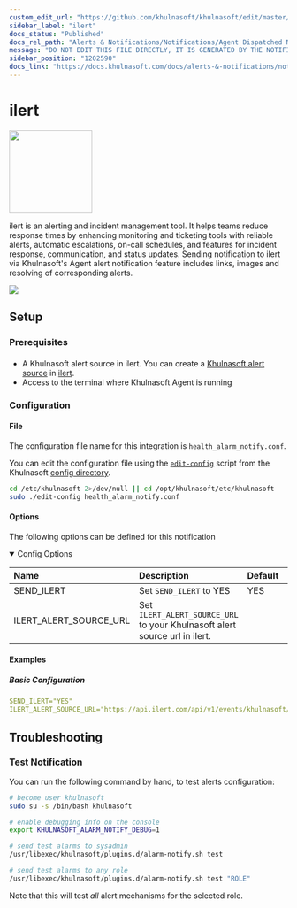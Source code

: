 ```yaml
---
custom_edit_url: "https://github.com/khulnasoft/khulnasoft/edit/master/src/health/notifications/ilert/metadata.yaml"
sidebar_label: "ilert"
docs_status: "Published"
docs_rel_path: "Alerts & Notifications/Notifications/Agent Dispatched Notifications"
message: "DO NOT EDIT THIS FILE DIRECTLY, IT IS GENERATED BY THE NOTIFICATION'S metadata.yaml FILE"
sidebar_position: "1202590"
docs_link: "https://docs.khulnasoft.com/docs/alerts-&-notifications/notifications/agent-dispatched-notifications/ilert"
---
```



# ilert


<img src="https://khulnasoft.com/img/ilert.svg" width="150"/>


ilert is an alerting and incident management tool. It helps teams reduce response times by enhancing monitoring and ticketing tools with reliable alerts, automatic escalations, on-call schedules, and features for incident response, communication, and status updates.
Sending notification to ilert via Khulnasoft's Agent alert notification feature includes links, images and resolving of corresponding alerts.



<img src="https://img.shields.io/badge/maintained%20by-Khulnasoft-%2300ab44" />

## Setup

### Prerequisites

#### 

- A Khulnasoft alert source in ilert. You can create a [Khulnasoft alert source](https://docs.ilert.com/inbound-integrations/khulnasoft) in [ilert](https://www.ilert.com/).
- Access to the terminal where Khulnasoft Agent is running



### Configuration

#### File

The configuration file name for this integration is `health_alarm_notify.conf`.


You can edit the configuration file using the [`edit-config`](/docs/khulnasoft-agent/configuration#edit-a-configuration-file-using-edit-config) script from the
Khulnasoft [config directory](/docs/khulnasoft-agent/configuration#the-khulnasoft-config-directory).

```bash
cd /etc/khulnasoft 2>/dev/null || cd /opt/khulnasoft/etc/khulnasoft
sudo ./edit-config health_alarm_notify.conf
```
#### Options

The following options can be defined for this notification

<details open><summary>Config Options</summary>

| Name | Description | Default | Required |
|:----|:-----------|:-------|:--------:|
| SEND_ILERT | Set `SEND_ILERT` to YES | YES | yes |
| ILERT_ALERT_SOURCE_URL | Set `ILERT_ALERT_SOURCE_URL` to your Khulnasoft alert source url in ilert. |  | yes |

</details>

#### Examples

##### Basic Configuration



```yaml
SEND_ILERT="YES"
ILERT_ALERT_SOURCE_URL="https://api.ilert.com/api/v1/events/khulnasoft/{API-KEY}"

```


## Troubleshooting

### Test Notification

You can run the following command by hand, to test alerts configuration:

```bash
# become user khulnasoft
sudo su -s /bin/bash khulnasoft

# enable debugging info on the console
export KHULNASOFT_ALARM_NOTIFY_DEBUG=1

# send test alarms to sysadmin
/usr/libexec/khulnasoft/plugins.d/alarm-notify.sh test

# send test alarms to any role
/usr/libexec/khulnasoft/plugins.d/alarm-notify.sh test "ROLE"
```

Note that this will test _all_ alert mechanisms for the selected role.



